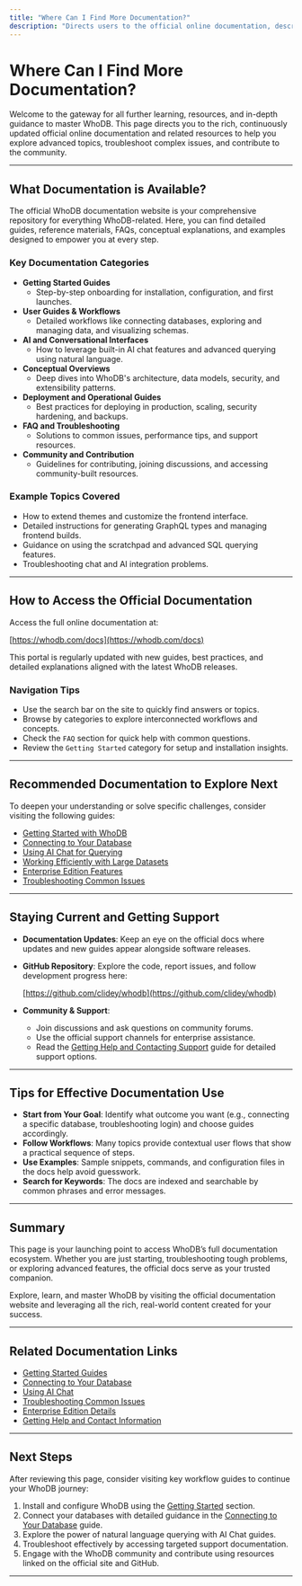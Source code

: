 ```yaml
---
title: "Where Can I Find More Documentation?"
description: "Directs users to the official online documentation, describes available resources, and recommends where to look for advanced guides and updates."
---
```


# Where Can I Find More Documentation?

Welcome to the gateway for all further learning, resources, and in-depth guidance to master WhoDB. This page directs you to the rich, continuously updated official online documentation and related resources to help you explore advanced topics, troubleshoot complex issues, and contribute to the community.

---

## What Documentation is Available?

The official WhoDB documentation website is your comprehensive repository for everything WhoDB-related. Here, you can find detailed guides, reference materials, FAQs, conceptual explanations, and examples designed to empower you at every step.

### Key Documentation Categories

- **Getting Started Guides**
  - Step-by-step onboarding for installation, configuration, and first launches.
- **User Guides & Workflows**
  - Detailed workflows like connecting databases, exploring and managing data, and visualizing schemas.
- **AI and Conversational Interfaces**
  - How to leverage built-in AI chat features and advanced querying using natural language.
- **Conceptual Overviews**
  - Deep dives into WhoDB's architecture, data models, security, and extensibility patterns.
- **Deployment and Operational Guides**
  - Best practices for deploying in production, scaling, security hardening, and backups.
- **FAQ and Troubleshooting**
  - Solutions to common issues, performance tips, and support resources.
- **Community and Contribution**
  - Guidelines for contributing, joining discussions, and accessing community-built resources.

### Example Topics Covered

- How to extend themes and customize the frontend interface.
- Detailed instructions for generating GraphQL types and managing frontend builds.
- Guidance on using the scratchpad and advanced SQL querying features.
- Troubleshooting chat and AI integration problems.

---

## How to Access the Official Documentation

Access the full online documentation at:

[https://whodb.com/docs](https://whodb.com/docs)

This portal is regularly updated with new guides, best practices, and detailed explanations aligned with the latest WhoDB releases.

### Navigation Tips

- Use the search bar on the site to quickly find answers or topics.
- Browse by categories to explore interconnected workflows and concepts.
- Check the `FAQ` section for quick help with common questions.
- Review the `Getting Started` category for setup and installation insights.

---

## Recommended Documentation to Explore Next

To deepen your understanding or solve specific challenges, consider visiting the following guides:

- [Getting Started with WhoDB](https://whodb.com/docs/getting-started)
- [Connecting to Your Database](https://whodb.com/docs/guides/essential-workflows/connecting-to-your-database)
- [Using AI Chat for Querying](https://whodb.com/docs/guides/ai-and-natural-language/conversational-queries-and-ai-models)
- [Working Efficiently with Large Datasets](https://whodb.com/docs/guides/best-practices-and-optimization/working-efficiently-with-large-datasets)
- [Enterprise Edition Features](https://whodb.com/docs/deployment/prod_deployment/edition_selection)
- [Troubleshooting Common Issues](https://whodb.com/docs/getting-started/troubleshooting/troubleshooting-common-issues)

---

## Staying Current and Getting Support

- **Documentation Updates**: Keep an eye on the official docs where updates and new guides appear alongside software releases.
- **GitHub Repository**: Explore the code, report issues, and follow development progress here:
  
  [https://github.com/clidey/whodb](https://github.com/clidey/whodb)

- **Community & Support**:
  - Join discussions and ask questions on community forums.
  - Use the official support channels for enterprise assistance.
  - Read the [Getting Help and Contacting Support](https://whodb.com/docs/faq/help-community-support/getting-help-contacting-support) guide for detailed support options.

---

## Tips for Effective Documentation Use

- **Start from Your Goal**: Identify what outcome you want (e.g., connecting a specific database, troubleshooting login) and choose guides accordingly.
- **Follow Workflows**: Many topics provide contextual user flows that show a practical sequence of steps.
- **Use Examples**: Sample snippets, commands, and configuration files in the docs help avoid guesswork.
- **Search for Keywords**: The docs are indexed and searchable by common phrases and error messages.

---

## Summary

This page is your launching point to access WhoDB’s full documentation ecosystem. Whether you are just starting, troubleshooting tough problems, or exploring advanced features, the official docs serve as your trusted companion.

Explore, learn, and master WhoDB by visiting the official documentation website and leveraging all the rich, real-world content created for your success.

---

## Related Documentation Links

- [Getting Started Guides](https://whodb.com/docs/getting-started)
- [Connecting to Your Database](https://whodb.com/docs/guides/essential-workflows/connecting-to-your-database)
- [Using AI Chat](https://whodb.com/docs/guides/ai-and-natural-language/conversational-queries-and-ai-models)
- [Troubleshooting Common Issues](https://whodb.com/docs/getting-started/troubleshooting/troubleshooting-common-issues)
- [Enterprise Edition Details](https://whodb.com/docs/deployment/prod_deployment/edition_selection)
- [Getting Help and Contact Information](https://whodb.com/docs/faq/help-community-support/getting-help-contacting-support)

---

## Next Steps

After reviewing this page, consider visiting key workflow guides to continue your WhoDB journey:

1. Install and configure WhoDB using the [Getting Started](https://whodb.com/docs/getting-started) section.
2. Connect your databases with detailed guidance in the [Connecting to Your Database](https://whodb.com/docs/guides/essential-workflows/connecting-to-your-database) guide.
3. Explore the power of natural language querying with AI Chat guides.
4. Troubleshoot effectively by accessing targeted support documentation.
5. Engage with the WhoDB community and contribute using resources linked on the official site and GitHub.

---